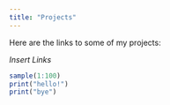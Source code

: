```yaml
---
title: "Projects"
---
```


Here are the links to some of my projects:

*Insert Links*

```r
sample(1:100)
print("hello!")
print("bye")
```


